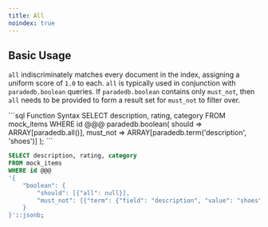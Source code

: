 ```yaml
---
title: All
noindex: true
---
```


## Basic Usage

`all` indiscriminately matches every document in the index, assigning a uniform score of `1.0` to each. `all` is typically used in conjunction with `paradedb.boolean` queries. If `paradedb.boolean` contains only `must_not`, then `all` needs to be provided
to form a result set for `must_not` to filter over.

<CodeGroup>
```sql Function Syntax
SELECT description, rating, category
FROM mock_items
WHERE id @@@ paradedb.boolean(
    should => ARRAY[paradedb.all()],
    must_not => ARRAY[paradedb.term('description', 'shoes')]
);
```

```sql JSON Syntax
SELECT description, rating, category
FROM mock_items
WHERE id @@@
'{
    "boolean": {
        "should": [{"all": null}],
        "must_not": [{"term": {"field": "description", "value": "shoes"}}]
    }
}'::jsonb;
```

</CodeGroup>

<div className="mt-8" />
